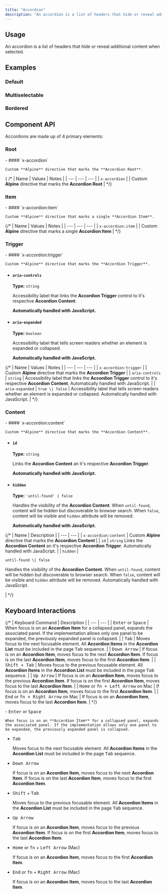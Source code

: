 ```yaml
---
title: "Accordion"
description: "An accordion is a list of headers that hide or reveal additional content when selected."
---
```



## Usage

An accordion is a list of headers that hide or reveal additional content when selected.

## Examples

### Default

<ComponentPreview title="Accordion Default" component="accordion" variant="accordion" />

### Multiselectable

<ComponentPreview title="Accordion Multiple" component="accordion" variant="accordion-multiple" />

### Bordered

<ComponentPreview title="Accordion Bordered" component="accordion" variant="accordion-bordered" />

## Component API

Accordions are made up of 4 primary elements:

### Root

<ContentList>
  - #### `x-accordion`
    
    Custom **Alpine** directive that marks the **Accordion Root**.
</ContentList>

{ /* <PropsTable>
| Name | Values | Notes |
| --- | --- | --- |
| `x-accordion` |  | Custom **Alpine** directive that marks the **Accordion Root**  |
</PropsTable> */}

### Item

<ContentList>
  - #### `x-accordion:item`
    
    Custom **Alpine** directive that marks a single **Accordion Item**.
</ContentList>

{/* <PropsTable>
| Name | Values | Notes |
| --- | --- | --- |
| `x-accordion:item` |   | Custom **Alpine** directive that marks a single **Accordion Item**  |
</PropsTable> */}

### Trigger

<ContentList>
  - #### `x-accordion:trigger`
    
    Custom **Alpine** directive that marks the **Accordion Trigger**.
  
  - #### `aria-controls`
    
    **Type:** `string`
  
    Accessibility label that links the **Accordion Trigger** control to it's respective **Accordion Content**. 
    
    **Automatically handled with JavaScript.**
  
  - #### `aria-expanded`
    
    **Type:** `boolean`
  
    Accessibility label that tells screen readers whether an element is expanded or collapsed. 
    
    **Automatically handled with JavaScript.**
</ContentList>

{/* <PropsTable>
| Name | Values | Notes |
| --- | --- | --- |
| `x-accordion:trigger` |  | Custom **Alpine** directive that marks the **Accordion Trigger**  |
| `aria-controls` | `string`  | Accessibility label that links the **Accordion Trigger** control to it's respective **Accordion Content**. Automatically handled with JavaScript.   |
| `aria-expanded` | `true \| false` | Accessibility label that tells screen readers whether an element is expanded or collapsed. Automatically handled with JavaScript.   |
</PropsTable> */}

### Content

<ContentList>
  - #### `x-accordion:content`
    
    Custom **Alpine** directive that marks the **Accordion Content**.
  
  - #### `id`
    **Type:** `string`
  
    Links the **Accordion Content** an it's respective **Accordion Trigger**. 
    
    **Automatically handled with JavaScript.**
  
  - #### `hidden`
    **Type:** `'until-found' | false`
  
    Handles the visibility of the **Accordion Content**. When `until-found`, content will be hidden but discoverable to browser search. When `false`, content will be visible and `hidden` attribute will be removed. 
    
    **Automatically handled with JavaScript.**
</ContentList>


{/* <PropsTable>
| Name | Description |
| --- | --- |
| `x-accordion:content` | Custom **Alpine** directive that marks the **Accordion Content**  |
| `id` | `string` Links the **Accordion Content** an it's respective **Accordion Trigger**. Automatically handled with JavaScript. |
| `hidden` | <p>`until-found \| false`</p> <p>Handles the visibility of the **Accordion Content**. When `until-found`, content will be hidden but discoverable to browser search. When `false`, content will be visible and `hidden` attribute will be removed. Automatically handled with JavaScript.</p> |
</PropsTable> */}

## Keyboard Interactions

{/* <PropsTable>
| Keyboard Command | Description |
| --- | --- |
| <kbd>Enter</kbd> or <kbd>Space</kbd> | When focus is on an **Accordion Item** for a collapsed panel, expands the associated panel. If the implementation allows only one panel to be expanded, the previously expanded panel is collapsed. |
| <kbd>Tab</kbd> | Moves focus to the next focusable element. All **Accordion Items** in the **Accordion List** must be included in the page <kbd>Tab</kbd> sequence. |
| <kbd>Down Arrow</kbd> | If focus is on an **Accordion Item**, moves focus to the next **Accordion Item**. If focus is on the last **Accordion Item**, moves focus to the first **Accordion Item**. |
| <kbd>Shift + Tab</kbd> | Moves focus to the previous focusable element. All **Accordion Items** in the **Accordion List** must be included in the page <kbd>Tab</kbd> sequence. |
| <kbd>Up Arrow</kbd> | If focus is on an **Accordion Item**, moves focus to the previous **Accordion Item**. If focus is on the first **Accordion Item**, moves focus to the last **Accordion Item**. |
| <kbd>Home</kbd> or <kbd>fn + Left Arrow</kbd> on Mac | If focus is on an **Accordion Item**, moves focus to the first **Accordion Item**. |
| <kbd>End</kbd> or <kbd>fn + Right Arrow</kbd> on Mac | If focus is on an **Accordion Item**, moves focus to the last **Accordion Item**. |
</PropsTable> */}

<ContentList>
  - <kbd>Enter</kbd> or <kbd>Space</kbd>
  
    When focus is on an **Accordion Item** for a collapsed panel, expands the associated panel. If the implementation allows only one panel to be expanded, the previously expanded panel is collapsed.
  
  - <kbd>Tab</kbd>
  
    Moves focus to the next focusable element. All **Accordion Items** in the **Accordion List** must be included in the page <kbd>Tab</kbd> sequence.
  
  - <kbd>Down Arrow</kbd>
  
    If focus is on an **Accordion Item**, moves focus to the next **Accordion Item**. If focus is on the last **Accordion Item**, moves focus to the first **Accordion Item**.
  
  - <kbd>Shift</kbd> + <kbd>Tab</kbd>
  
    Moves focus to the previous focusable element. All **Accordion Items** in the **Accordion List** must be included in the page <kbd>Tab</kbd> sequence.
  
  - <kbd>Up Arrow</kbd>
  
    If focus is on an **Accordion Item**, moves focus to the previous **Accordion Item**. If focus is on the first **Accordion Item**, moves focus to the last **Accordion Item**.
  
  - <kbd>Home</kbd> or <kbd>fn</kbd> + <kbd>Left Arrow</kbd> (Mac)
  
    If focus is on an **Accordion Item**, moves focus to the first **Accordion Item**.
  
  - <kbd>End</kbd> or <kbd>fn</kbd> + <kbd>Right Arrow</kbd> (Mac)
  
    If focus is on an **Accordion Item**, moves focus to the last **Accordion Item**.
</ContentList>
